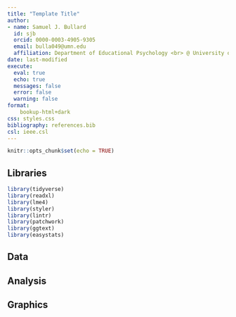 ```yaml
---
title: "Template Title"
author:
- name: Samuel J. Bullard
  id: sjb
  orcid: 0000-0003-4905-9305
  email: bulla049@umn.edu
  affiliation: Department of Educational Psychology <br> @ University of Minnesota
date: last-modified
execute:
  eval: true
  echo: true
  messages: false
  error: false
  warning: false
format:
    bookup-html+dark
css: styles.css
bibliography: references.bib
csl: ieee.csl
---
```


```r
knitr::opts_chunk$set(echo = TRUE)
```

## Libraries

```r
library(tidyverse)
library(readxl)
library(lme4)
library(styler)
library(lintr)
library(patchwork)
library(ggtext)
library(easystats)
```

## Data

## Analysis

## Graphics
